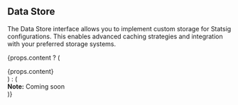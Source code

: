 ## Data Store

The Data Store interface allows you to implement custom storage for Statsig configurations. This enables advanced caching strategies and integration with your preferred storage systems.

{props.content ? (
  <div>{props.content}</div>
) : (
  <div className="alert alert--info">
    <strong>Note:</strong> Coming soon
  </div>
)}
